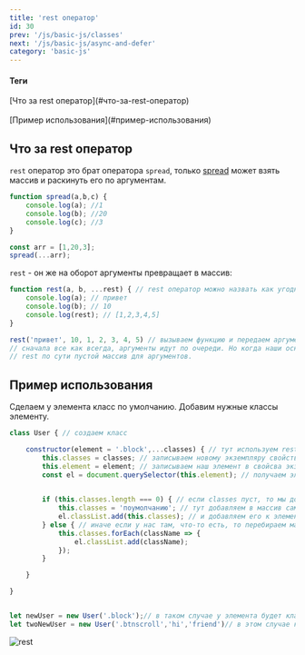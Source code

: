 ```yaml
---
title: 'rest оператор'
id: 30
prev: '/js/basic-js/classes'
next: '/js/basic-js/async-and-defer'
category: 'basic-js'
---
```


<div className = 'mdHead'>

#### Теги

<div className = 'tag_js'>[Что за rest оператор](#что-за-rest-оператор)</div> <br/>
<div className = 'tag_js'>[Пример использования](#пример-использования)</div>

</div>



##  Что за rest оператор ##

`rest` оператор это брат оператора `spread`, только [spread](https://github.com/Aquariids/Js-Ts-React-etc../blob/main/JavaScript/Basic%20js/Copying%20objects%20and%20links.md#%D0%BE%D0%BF%D0%B5%D1%80%D0%B0%D1%82%D0%BE%D1%80-spread) может взять массив и раскинуть его по аргументам. 
```javaScript
function spread(a,b,c) {
    console.log(a); //1
    console.log(b); //20
    console.log(c); //3
}

const arr = [1,20,3];
spread(...arr);
```

`rest` - он же на оборот аргументы превращает в массив:
```javaScript
function rest(a, b, ...rest) { // rest оператор можно назвать как угодно, главное его добавлять после нужных аргументов
    console.log(a); // привет
    console.log(b); // 10
    console.log(rest); // [1,2,3,4,5]
}

rest('привет', 10, 1, 2, 3, 4, 5) // вызываем функцию и передаем аргументы.
// сначала все как всегда, аргументы идут по очереди. Но когда наши основные заканчиваются, все остальное идет в rest
// rest по сути пустой массив для аргументов.
```
##  Пример использования ##

Сделаем у элемента класс по умолчанию.
Добавим нужные классы элементу.
```javaScript
class User { // создаем класс

    constructor(element = '.block',...classes) { // тут используем rest. classes теперь пустой массив
        this.classes = classes; // записываем новому экземпляру свойство classes.
        this.element = element; // записываем наш элемент в свойсва экземпляра.
        const el = document.querySelector(this.element); // получаем элемент.
       

        if (this.classes.length === 0) { // если classes пуст, то мы добавляем элементу класс по умолчанию.
            this.classes = 'поумолчанию'; // тут добавляем в массив само название класса.
            el.classList.add(this.classes); // и добавляем его к элементу через classList
        } else { // иначе если у нас там, что-то есть, то перебираем массив с аргументами и добавляем к элементу.
            this.classes.forEach(className => {
                el.classList.add(className);
            });
        }

    }

}


let newUser = new User('.block');// в таком случае у элемента будет класс 'поумолчанию'. Потому что при вызове в classes мы ничего не передали.
let twoNewUser = new User('.btnscroll','hi','friend')// в этом случае к элементу добавятся классы 'hi' и 'friend',


```
![rest](https://github.com/Aquariids/Js-Ts-React-etc../blob/main/JavaScript/img/rest.png)
